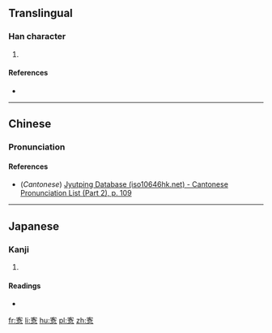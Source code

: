 ==Translingual==

===Han character===
{{Han char|rn=61|rad=心|as=09|sn=12|four=|canj=十竹口心 (JHRP)}}

# {{defn|Han|sort=心09}}

====References====
* {{Han ref|kx=0395.100|dkj=10944|dj=0731.200|hdz=42325.050|uh=6119|ud=24857}}

----

==Chinese==
{{zh-hanzi-box|[[愙]]}}

===Pronunciation===
{{zh-pron
|m=kè
|c=kok3
|mc=y
|oc=y
|ma=
|cat=
}}

====References====
* (''Cantonese'') [http://www.iso10646hk.net/jp/document/download.jsp Jyutping Database (iso10646hk.net) - Cantonese Pronunciation List (Part 2), p. 109]

----

==Japanese==

===Kanji===
{{ja-kanji|grade=|rs=心09}}

# {{defn|lang=ja|sort=心09}}

====Readings====
* {{ja-readings|on=[[かく]] (kaku)|kun=[[つつしむ]] (tsutsushimu)}}

[[fr:愙]]
[[li:愙]]
[[hu:愙]]
[[pl:愙]]
[[zh:愙]]